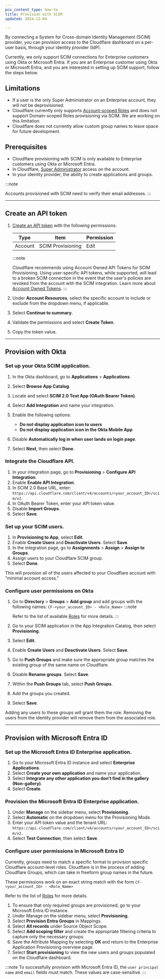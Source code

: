 ```yaml
---
pcx_content_type: how-to
title: Provision with SCIM
updated: 2024-12-04

---
```


By connecting a System for Cross-domain Identity Management (SCIM) provider, you can provision access to the Cloudflare dashboard on a per-user basis, through your identity provider (IdP).

Currently, we only support SCIM connections for Enterprise customers using Okta or Microsoft Entra. If you are an Enterprise customer using Okta or Microsoft Entra, and you are interested in setting up SCIM support, follow the steps below.

## Limitations

- If a user is the only Super Administrator on an Enterprise account, they will not be deprovisioned.
- Cloudflare currently only supports [Account-scoped Roles](/fundamentals/setup/manage-members/roles/#account-scoped-roles) and does not support Domain-scoped Roles provisioning via SCIM. We are working on this limitation.
- Cloudflare does not currently allow custom group names to leave space for future development.

## Prerequisites

- Cloudflare provisioning with SCIM is only available to Enterprise customers using Okta or Microsoft Entra.
- In Cloudflare, [Super Administrator](/fundamentals/setup/manage-members/roles/) access on the account.
- In your identity provider, the ability to create applications and groups.

:::note

Accounts provisioned with SCIM need to verify their email addresses.
:::

---

## Create an API token

1. [Create an API token](/fundamentals/api/get-started/create-token/) with the following permissions:

   | Type    | Item              | Permission |
   | ------- | ----------------- | ---------- |
   | Account | SCIM Provisioning | Edit       |

   :::note

   Cloudflare recommends using Account Owned API Tokens for SCIM Provisioning. Using user-specific API tokens, while supported, will lead to a broken SCIM connection in the event that the user's policies are revoked from the account with the SCIM integration. Learn more about [Account Owned Tokens](/fundamentals/api/get-started/account-owned-tokens/).
   :::

2. Under **Account Resources**, select the specific account to include or exclude from the dropdown menu, if applicable.

3. Select **Continue to summary**.

4. Validate the permissions and select **Create Token**.

5. Copy the token value.

---

## Provision with Okta

### Set up your Okta SCIM application.

1. In the Okta dashboard, go to **Applications** > **Applications**.
2. Select **Browse App Catalog**.
3. Locate and select **SCIM 2.0 Test App (OAuth Bearer Token)**.
4. Select **Add Integration** and name your integration.
5. Enable the following options:

   * **Do not display application icon to users**
   * **Do not display application icon in the Okta Mobile App**

6. Disable **Automatically log in when user lands on login page**.
7. Select **Next**, then select **Done**.

### Integrate the Cloudflare API.

1. In your integration page, go to **Provisioning** > **Configure API Integration**.
2. Enable **Enable API Integration**.
3. In SCIM 2.0 Base URL, enter: `https://api.cloudflare.com/client/v4/accounts/<your_account_ID>/scim/v2`.
4. In OAuth Bearer Token, enter your API token value.
5. Disable **Import Groups**.
6. Select **Save**.

### Set up your SCIM users.

1. In **Provisioning to App**, select **Edit**.
2. Enable **Create Users** and **Deactivate Users**. Select **Save**.
3. In the integration page, go to **Assignments** > **Assign** > **Assign to Groups**.
4. Assign users to your Cloudflare SCIM group.
5. Select **Done**.

This will provision all of the users affected to your Cloudflare account with "minimal account access."

### Configure user permissions on Okta

1. Go to **Directory** > **Groups** > **Add group** and add groups with the following names:
   `CF-<your_account_ID> - <Role_Name>` 
   :::note

   Refer to the list of available [Roles](/fundamentals/setup/manage-members/roles/) for more details. 
   :::
2. Go to your SCIM application in the App Integration Catalog, then select **Provisioning**.
3. Select **Edit**.
4. Enable **Create Users** and **Deactivate Users**. Select **Save**.
5. Go to **Push Groups** and make sure the appropriate group matches the existing group of the same name on Cloudflare.
6. Disable **Rename groups**. Select **Save**.
7. Within the **Push Groups** tab, select **Push Groups**.
8. Add the groups you created.
9. Select **Save**.

Adding any users to these groups will grant them the role. Removing the users from the identity provider will remove them from the associated role.

---

## Provision with Microsoft Entra ID

### Set up the Microsoft Entra ID Enterprise application.

1. Go to your Microsoft Entra ID instance and select **Enterprise Applications**.
2. Select **Create your own application** and name your application.
3. Select **Integrate any other application you don’t find in the gallery (Non-gallery)**.
4. Select **Create**.

### Provision the Microsoft Entra ID Enterprise application.

1. Under **Manage** on the sidebar menu, select **Provisioning**.
2. Select **Automatic** on the dropdown menu for the Provisioning Mode.
3. Enter your API token value and the tenant URL: `https://api.cloudflare.com/client/v4/accounts/<your_account_ID>/scim/v2`.
4. Select **Test Connection**, then select **Save**.

### Configure user permissions in Microsoft Entra ID

Currently, groups need to match a specific format to provision specific Cloudflare account-level roles. Cloudflare is in the process of adding Cloudflare Groups, which can take in freeform group names in the future.

These permissions work on an exact string match with the form `CF-<your_account_ID> - <Role_Name>`

Refer to the list of [Roles](/fundamentals/setup/manage-members/roles/) for more details.

1. To ensure that only required groups are provisioned, go to your Microsoft Entra ID instance.
2. Under Manage on the sidebar menu, select **Provisioning**.
3. Select **Provision Entra Groups** in Mappings.
4. Select **All records** under Source Object Scope.
5. Select **Add scoping filter** and create the appropriate filtering criteria to capture only the necessary groups.
6. Save the Attribute Mapping by selecting **OK** and return to the Enterprise Application Provisioning overview page.
7. Select **Start provisioning** to view the new users and groups populated on the Cloudflare dashboard.

:::note
To successfully provision with Microsoft Entra ID, the `user principal name` and `email` fields must match. These values are case-sensitive. 
:::
